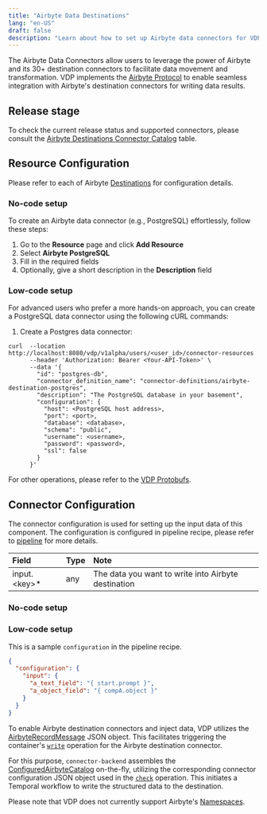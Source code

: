 ```yaml
---
title: "Airbyte Data Destinations"
lang: "en-US"
draft: false
description: "Learn about how to set up Airbyte data connectors for VDP https://github.com/instill-ai/vdp"
---
```


The Airbyte Data Connectors allow users to leverage the power of Airbyte and its 30+ destination connectors to facilitate data movement and transformation.
VDP implements the [Airbyte Protocol](https://docs.airbyte.com/understanding-airbyte/airbyte-protocol) to enable seamless integration with Airbyte's destination connectors for writing data results.

## Release stage

To check the current release status and supported connectors, please consult the [Airbyte Destinations Connector Catalog](https://docs.airbyte.com/integrations/#destinations) table.

## Resource Configuration

Please refer to each of Airbyte [Destinations](https://docs.airbyte.com/category/destinations) for configuration details.

### No-code setup

To create an Airbyte data connector (e.g., PostgreSQL) effortlessly, follow these steps:

1. Go to the **Resource** page and click **Add Resource**
2. Select **Airbyte PostgreSQL**
3. Fill in the required fields
4. Optionally, give a short description in the **Description** field

### Low-code setup

For advanced users who prefer a more hands-on approach, you can create a PostgreSQL data connector using the following cURL commands:

1. Create a Postgres data connector:

```shellscript cURL
curl  --location http://localhost:8080/vdp/v1alpha/users/<user_id>/connector-resources
      --header 'Authorization: Bearer <Your-API-Token>' \
      --data '{
        "id": "postgres-db",
        "connector_definition_name": "connector-definitions/airbyte-destination-postgres",
        "description": "The PostgreSQL database in your basement",
        "configuration": {
          "host": <PostgreSQL host address>,
          "port": <port>,
          "database": <database>,
          "schema": "public",
          "username": <username>,
          "password": <password>,
          "ssl": false
        }
      }'
```

For other operations, please refer to the [VDP Protobufs](https://buf.build/instill-ai/protobufs).

## Connector Configuration

The connector configuration is used for setting up the input data of this component. The configuration is configured in pipeline recipe, please refer to [pipeline](/docs/latest/core/pipeline) for more details.

| Field           | Type | Note                                                |
| :-------------- | :--- | :-------------------------------------------------- |
| input.\<key\>\* | any  | The data you want to write into Airbyte destination |

### No-code setup

### Low-code setup

This is a sample `configuration` in the pipeline recipe.

```json
{
  "configuration": {
    "input": {
      "a_text_field": "{ start.prompt }",
      "a_object_field": "{ compA.object }"
    }
  }
}
```

To enable Airbyte destination connectors and inject data, VDP utilizes the [AirbyteRecordMessage](https://docs.airbyte.com/understanding-airbyte/airbyte-protocol/#airbyterecordmessage) JSON object.
This facilitates triggering the container's [`write`](https://docs.airbyte.com/understanding-airbyte/airbyte-protocol/#write) operation for the Airbyte destination connector.

For this purpose, `connector-backend` assembles the [ConfiguredAirbyteCatalog](https://docs.airbyte.com/understanding-airbyte/beginners-guide-to-catalog/#configuredairbytecatalog) on-the-fly,
utilizing the corresponding connector configuration JSON object used in the [`check`](https://docs.airbyte.com/understanding-airbyte/airbyte-protocol/#check) operation.
This initiates a Temporal workflow to write the structured data to the destination.

Please note that VDP does not currently support Airbyte's [Namespaces](https://docs.airbyte.com/understanding-airbyte/namespaces).
